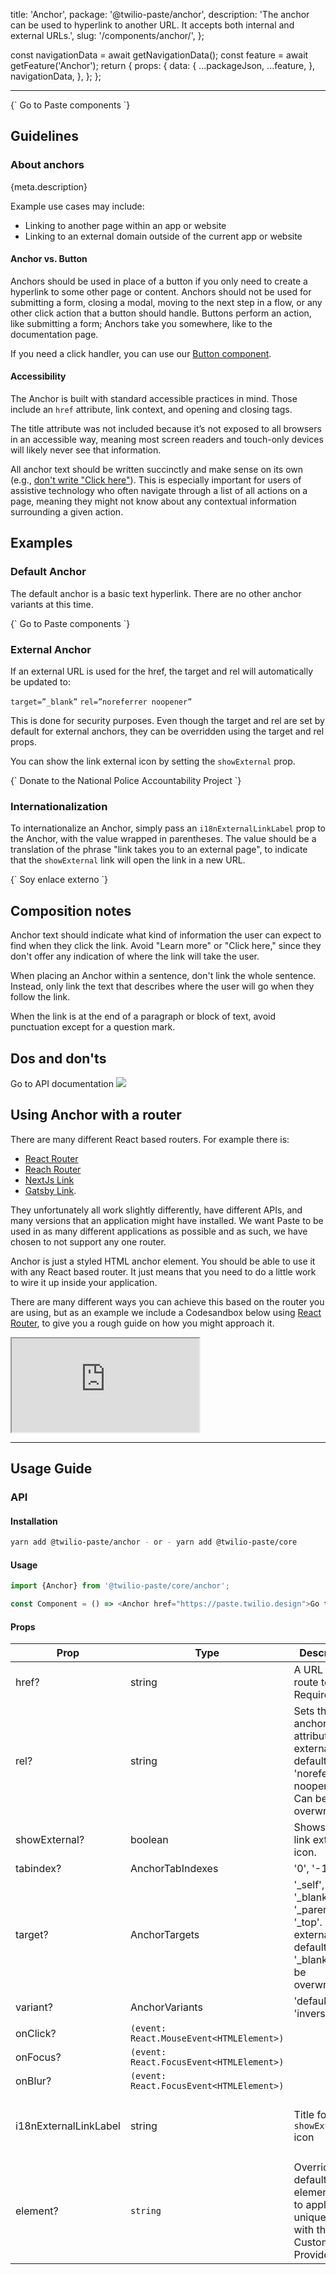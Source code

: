   title: 'Anchor',
  package: '@twilio-paste/anchor',
  description: 'The anchor can be used to hyperlink to another URL. It accepts both internal and external URLs.',
  slug: '/components/anchor/',
};



  const navigationData = await getNavigationData();
  const feature = await getFeature('Anchor');
  return {
    props: {
      data: {
        ...packageJson,
        ...feature,
      },
      navigationData,
    },
  };
};

<NormalizedComponentHeader
  categoryRoute={SidebarCategoryRoutes.COMPONENTS}
  githubUrl="https://github.com/twilio-labs/paste/tree/main/packages/paste-core/components/anchor"
  storybookUrl="/?path=/story/components-anchor--"
  data={props.data}
/>

---

<contentwrapper>

<PageAside data={mdxHeadings} />

<content>

<LivePreview scope={{Anchor}} language="jsx">
  {`<Anchor href="/components">
  Go to Paste components
</Anchor>`}
</LivePreview>

## Guidelines

### About anchors

<Paragraph>{meta.description}</Paragraph>

Example use cases may include:

- Linking to another page within an app or website
- Linking to an external domain outside of the current app or website

#### Anchor vs. Button

Anchors should be used in place of a button if you only need to create a hyperlink to some other page or content. Anchors should not be used for submitting a form, closing a modal, moving to the next step in a flow, or any other click action that a button should handle. Buttons perform an action, like submitting a form; Anchors take you somewhere, like to the documentation page.

If you need a click handler, you can use our [Button component](/components/button).

#### Accessibility

The Anchor is built with standard accessible practices in mind. Those include an `href` attribute, link context, and opening and closing tags.

The title attribute was not included because it’s not exposed to all browsers in an accessible way, meaning most screen readers and touch-only devices will likely never see that information.

All anchor text should be written succinctly and make sense on its own (e.g., [don't write "Click here"](/foundations/content/product-style-guide#be-inclusive-of-people-and-devices)). This is especially important for users of assistive technology who often navigate through a list of all actions on a page, meaning they might not know about any contextual information surrounding a given action.

## Examples

### Default Anchor

The default anchor is a basic text hyperlink. There are no other anchor variants at this time.

<LivePreview scope={{Anchor}} language="jsx">
  {`<Anchor href="/components">
  Go to Paste components
</Anchor>`}
</LivePreview>

### External Anchor

If an external URL is used for the href, the target and rel will automatically be updated to:

`target=”_blank”`
`rel=”noreferrer noopener”`

This is done for security purposes. Even though the target and rel are set by default for external anchors, they can be overridden using the target and rel props.

You can show the link external icon by setting the `showExternal` prop.

<LivePreview scope={{Anchor}} language="jsx">
  {`<Anchor href="https://www.nlg-npap.org/donate/" showExternal>
  Donate to the National Police Accountability Project
</Anchor>`}
</LivePreview>

### Internationalization

To internationalize an Anchor, simply pass an `i18nExternalLinkLabel` prop to the Anchor, with the value wrapped in parentheses. The value should be a translation of the phrase "link takes you to an external page", to indicate that the `showExternal` link will open the link in a new URL.

<LivePreview scope={{Anchor}} language="jsx">
  {`<Anchor href="https://www.nlg-npap.org/donate/" showExternal i18nExternalLinkLabel="(este enlace redirige a una página externa)">
Soy enlace externo
</Anchor>`}
</LivePreview>

## Composition notes

Anchor text should indicate what kind of information the user can expect to find when they click the link. Avoid "Learn more" or "Click here," since they don't offer any indication of where the link will take the user.

When placing an Anchor within a sentence, don't link the whole sentence. Instead, only link the text that describes where the user will go when they follow the link.

When the link is at the end of a paragraph or block of text, avoid punctuation except for a question mark.

## Dos and don'ts
<DoDont>
  <Do title="Do" body="Anchors should only be used to link to another page, app, or another website." center>
    <Anchor href="https://paste.twilio.design">Go to API documentation</Anchor>
  </Do>
  <Dont title="Don't" body="Don’t use an anchor where a button makes more sense, i.e., closing a modal.">
    <Image src={AnchorDont} fill />
  </Dont>
</DoDont>

## Using Anchor with a router

There are many different React based routers. For example there is:

- [React Router](https://reactrouter.com/en/main/start/tutorial)
- [Reach Router](https://reach.tech/router/)
- [NextJs Link](https://nextjs.org/docs/api-reference/next/link)
- [Gatsby Link](https://www.gatsbyjs.com/docs/reference/built-in-components/gatsby-link/).

They unfortunately all work slightly differently, have different APIs, and many versions that an application might have installed. We want Paste to be used in as many different applications as possible and as such, we have chosen to not support any one router.

Anchor is just a styled HTML anchor element. You should be able to use it with any React based router. It just means that you need to do a little work to wire it up inside your application.

There are many different ways you can achieve this based on the router you are using, but as an example we include a Codesandbox below using [React Router](https://reactrouter.com/en/main/start/tutorial), to give you a rough guide on how you might approach it.

<iframe
  src="https://codesandbox.io/embed/using-anchor-with-react-router-butmi?fontsize=14&hidenavigation=1&theme=dark"
  style={{width: '100%', height: '500px', border: 0, borderRadius: '4px', overflow: 'hidden'}}
  title="Using Anchor with React Router"
  allow="accelerometer; ambient-light-sensor; camera; encrypted-media; geolocation; gyroscope; hid; microphone; midi; payment; usb; vr; xr-spatial-tracking"
  sandbox="allow-forms allow-modals allow-popups allow-presentation allow-same-origin allow-scripts"
></iframe>

---

## Usage Guide

### API

#### Installation

```bash
yarn add @twilio-paste/anchor - or - yarn add @twilio-paste/core
```

#### Usage

```js
import {Anchor} from '@twilio-paste/core/anchor';

const Component = () => <Anchor href="https://paste.twilio.design">Go to Paste</Anchor>;
```

#### Props

| Prop                  | Type                                     | Description                                                                                             | Default                                |
| --------------------- | ---------------------------------------- | ------------------------------------------------------------------------------------------------------- | -------------------------------------- |
| href?                 | string                                   | A URL to route to. Required.                                                                            | null                                   |
| rel?                  | string                                   | Sets the anchor rel attribute. If external href, defaults to 'noreferrer noopener'. Can be overwritten. | false                                  |
| showExternal?         | boolean                                  | Shows the link external icon.                                                                           | false                                  |
| tabindex?             | AnchorTabIndexes                         | '0', '-1'                                                                                               | null                                   |
| target?               | AnchorTargets                            | '\_self', '\_blank', '\_parent', '\_top'. If external href, defaults to '\_blank'. Can be overwritten.  | null                                   |
| variant?              | AnchorVariants                           | 'default', 'inverse'                                                                                    | 'default'                              |
| onClick?              | `(event: React.MouseEvent<HTMLElement>)` |                                                                                                         | null                                   |
| onFocus?              | `(event: React.FocusEvent<HTMLElement>)` |                                                                                                         | null                                   |
| onBlur?               | `(event: React.FocusEvent<HTMLElement>)` |                                                                                                         | null                                   |
| i18nExternalLinkLabel | string                                   | Title for `showExternal` icon                                                                           | '(link takes you to an external page)' |
| element?              | `string`                                 | Overrides the default element name to apply unique styles with the Customization Provider               | 'ANCHOR'                               |

<ChangelogRevealer>
  <Changelog />
</ChangelogRevealer>

</content>

</contentwrapper>
